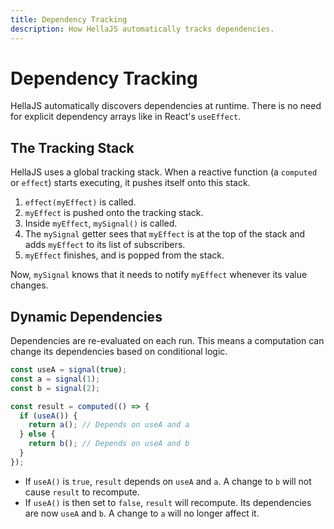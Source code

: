 ```yaml
---
title: Dependency Tracking
description: How HellaJS automatically tracks dependencies.
---
```


# Dependency Tracking

HellaJS automatically discovers dependencies at runtime. There is no need for explicit dependency arrays like in React's `useEffect`.

## The Tracking Stack

HellaJS uses a global tracking stack. When a reactive function (a `computed` or `effect`) starts executing, it pushes itself onto this stack.

1.  `effect(myEffect)` is called.
2.  `myEffect` is pushed onto the tracking stack.
3.  Inside `myEffect`, `mySignal()` is called.
4.  The `mySignal` getter sees that `myEffect` is at the top of the stack and adds `myEffect` to its list of subscribers.
5.  `myEffect` finishes, and is popped from the stack.

Now, `mySignal` knows that it needs to notify `myEffect` whenever its value changes.

## Dynamic Dependencies

Dependencies are re-evaluated on each run. This means a computation can change its dependencies based on conditional logic.

```jsx
const useA = signal(true);
const a = signal(1);
const b = signal(2);

const result = computed(() => {
  if (useA()) {
    return a(); // Depends on useA and a
  } else {
    return b(); // Depends on useA and b
  }
});
```

- If `useA()` is `true`, `result` depends on `useA` and `a`. A change to `b` will not cause `result` to recompute.
- If `useA()` is then set to `false`, `result` will recompute. Its dependencies are now `useA` and `b`. A change to `a` will no longer affect it.
